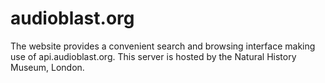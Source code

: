 # audioblast.org

 The website provides a convenient search and browsing interface making use of api.audioblast.org. This server is hosted by the Natural History Museum, London.
